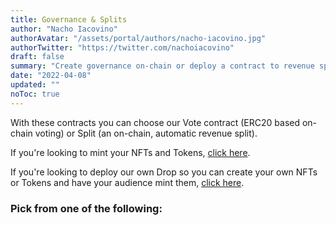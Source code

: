 ```yaml
---
title: Governance & Splits
author: "Nacho Iacovino"
authorAvatar: "/assets/portal/authors/nacho-iacovino.jpg"
authorTwitter: "https://twitter.com/nachoiacovino"
draft: false
summary: "Create governance on-chain or deploy a contract to revenue split your revenue on the blockchain."
date: "2022-04-08"
updated: ""
noToc: true
---
```


With these contracts you can choose our Vote contract (ERC20 based on-chain voting) or Split (an on-chain, automatic revenue split).

If you're looking to mint your NFTs and Tokens, [click here](/contracts/nfts-and-tokens).

If you're looking to deploy our own Drop so you can create your own NFTs or Tokens and have your audience mint them, [click here](/contracts/drops).

### Pick from one of the following:

<br />

<SimpleGrid columns="2" gap="5">
  <MdxLinkCard title="Vote" subtitle="ERC20 based voting" contractType="vote" />
  <MdxLinkCard
    title="Split"
    subtitle="Fee splitting for your revenue"
    contractType="split"
  />
</SimpleGrid>

